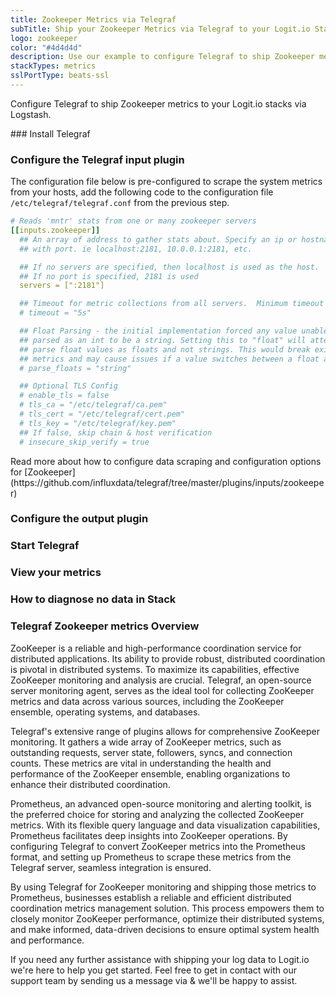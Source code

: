 ```yaml
---
title: Zookeeper Metrics via Telegraf
subTitle: Ship your Zookeeper Metrics via Telegraf to your Logit.io Stack
logo: zookeeper
color: "#4d4d4d"
description: Use our example to configure Telegraf to ship Zookeeper metrics to your Logit.io stacks. Configure Telegraf to send Zookeeper metrics to Logstash or Elastic.
stackTypes: metrics
sslPortType: beats-ssl
---
```


Configure Telegraf to ship Zookeeper metrics to your Logit.io stacks via Logstash.

<Steps>
  ### Install Telegraf

  <InstallTelegraf />

  ### Configure the Telegraf input plugin

  The configuration file below is pre-configured to scrape the system metrics from your hosts, add the following code to the configuration file `/etc/telegraf/telegraf.conf` from the previous step.

  ```yaml copy
  # Reads 'mntr' stats from one or many zookeeper servers
  [[inputs.zookeeper]]
    ## An array of address to gather stats about. Specify an ip or hostname
    ## with port. ie localhost:2181, 10.0.0.1:2181, etc.

    ## If no servers are specified, then localhost is used as the host.
    ## If no port is specified, 2181 is used
    servers = [":2181"]

    ## Timeout for metric collections from all servers.  Minimum timeout is "1s".
    # timeout = "5s"

    ## Float Parsing - the initial implementation forced any value unable to be
    ## parsed as an int to be a string. Setting this to "float" will attempt to
    ## parse float values as floats and not strings. This would break existing
    ## metrics and may cause issues if a value switches between a float and int.
    # parse_floats = "string"

    ## Optional TLS Config
    # enable_tls = false
    # tls_ca = "/etc/telegraf/ca.pem"
    # tls_cert = "/etc/telegraf/cert.pem"
    # tls_key = "/etc/telegraf/key.pem"
    ## If false, skip chain & host verification
    # insecure_skip_verify = true
  ```

  <Callout type="info">
    Read more about how to configure data scraping and configuration options for [Zookeeper](https://github.com/influxdata/telegraf/tree/master/plugins/inputs/zookeeper)
  </Callout>

  ### Configure the output plugin

  <TelegrafOutputPlugin />

  ### Start Telegraf

  <StartTelegraf />

  ### View your metrics
  <LaunchStack source="Zookeeper_Metrics_via_Telegraf" utmMedium="metrics" utmCampaign="telegraf-Zookeeper-metrics" />

  ### How to diagnose no data in Stack

  <DiagnoseNoData />

</Steps>

### Telegraf Zookeeper metrics Overview

ZooKeeper is a reliable and high-performance coordination service for distributed applications. 
Its ability to provide robust, distributed coordination is pivotal in distributed systems. 
To maximize its capabilities, effective ZooKeeper monitoring and analysis are crucial. 
Telegraf, an open-source server monitoring agent, serves as the ideal tool for collecting ZooKeeper 
metrics and data across various sources, including the ZooKeeper ensemble, operating systems, and databases.

Telegraf's extensive range of plugins allows for comprehensive ZooKeeper monitoring. It gathers a 
wide array of ZooKeeper metrics, such as outstanding requests, server state, followers, syncs, 
and connection counts. These metrics are vital in understanding the health and performance of 
the ZooKeeper ensemble, enabling organizations to enhance their distributed coordination.

Prometheus, an advanced open-source monitoring and alerting toolkit, is the preferred choice for 
storing and analyzing the collected ZooKeeper metrics. With its flexible query language and data 
visualization capabilities, Prometheus facilitates deep insights into ZooKeeper operations. 
By configuring Telegraf to convert ZooKeeper metrics into the Prometheus format, and setting up 
Prometheus to scrape these metrics from the Telegraf server, seamless integration is ensured.

By using Telegraf for ZooKeeper monitoring and shipping those metrics to Prometheus, businesses 
establish a reliable and efficient distributed coordination metrics management solution. 
This process empowers them to closely monitor ZooKeeper performance, optimize their distributed 
systems, and make informed, data-driven decisions to ensure optimal system health and performance.

If you need any further assistance with shipping your log data to Logit.io we're here to help you get started. 
Feel free to get in contact with our support team by sending us a message via <IntercomButton text="live chat" /> 
& we'll be happy to assist.